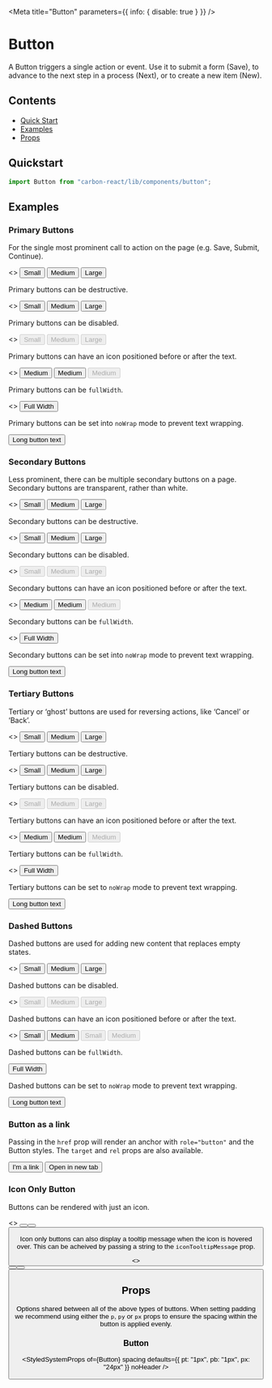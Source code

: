 
<Meta title="Button" parameters={{ info: { disable: true } }} />

# Button

A Button triggers a single action or event.
Use it to submit a form (Save), to advance to the next step in a process (Next), or to create a new item (New).

## Contents

- [Quick Start](#quick-start)
- [Examples](#examples)
- [Props](#props)

## Quickstart

```javascript
import Button from "carbon-react/lib/components/button";
```

## Examples

### Primary Buttons

For the single most prominent call to action on the page (e.g. Save, Submit, Continue).

<Canvas>
  <Story name="primary">
    <>
      <Button mt={2} buttonType="primary" size="small">
        Small
      </Button>
      <Button mt={2} buttonType="primary" ml={2}>
        Medium
      </Button>
      <Button mt={2} buttonType="primary" size="large" ml={2}>
        Large
      </Button>
    </>
  </Story>
</Canvas>

Primary buttons can be destructive.

<Canvas>
  <Story name="primary/destructive">
    <>
      <Button mt={2} buttonType="primary" destructive size="small">
        Small
      </Button>
      <Button mt={2} buttonType="primary" destructive ml={2}>
        Medium
      </Button>
      <Button mt={2} buttonType="primary" destructive size="large" ml={2}>
        Large
      </Button>
    </>
  </Story>
</Canvas>

Primary buttons can be disabled.

<Canvas>
  <Story name="primary/disabled">
    <>
      <Button mt={2} buttonType="primary" disabled size="small">
        Small
      </Button>
      <Button mt={2} buttonType="primary" disabled ml={2}>
        Medium
      </Button>
      <Button mt={2} buttonType="primary" disabled size="large" ml={2}>
        Large
      </Button>
    </>
  </Story>
</Canvas>

Primary buttons can have an icon positioned before or after the text.

<Canvas>
  <Story name="primary/icon">
    <>
      <Button mt={2} buttonType="primary" iconType="print">
        Medium
      </Button>
      <Button
        mt={2}
        buttonType="primary"
        destructive
        iconType="delete"
        iconPosition="after"
        ml={2}
      >
        Medium
      </Button>
      <Button
        mt={2}
        buttonType="primary"
        disabled
        iconType="print"
        iconPosition="after"
        ml={2}
      >
        Medium
      </Button>
    </>
  </Story>
</Canvas>

Primary buttons can be `fullWidth`.

<Canvas>
  <Story name="primary/full-width">
    <>
      <Button mt={2} buttonType="primary" fullWidth>
        Full Width
      </Button>
    </>
  </Story>
</Canvas>

Primary buttons can be set into `noWrap` mode to prevent text wrapping.

<Canvas>
  <Story name="primary/noWrap">
    <Button mt={2} buttonType="primary" noWrap>
      Long button text
    </Button>
  </Story>
</Canvas>

### Secondary Buttons

Less prominent, there can be multiple secondary buttons on a page.
Secondary buttons are transparent, rather than white.

<Canvas>
  <Story name="secondary">
    <>
      <Button mt={2} size="small">
        Small
      </Button>
      <Button mt={2} ml={2}>
        Medium
      </Button>
      <Button mt={2} size="large" ml={2}>
        Large
      </Button>
    </>
  </Story>
</Canvas>

Secondary buttons can be destructive.

<Canvas>
  <Story name="secondary/destructive">
    <>
      <Button mt={2} destructive size="small">
        Small
      </Button>
      <Button mt={2} destructive ml={2}>
        Medium
      </Button>
      <Button mt={2} destructive size="large" ml={2}>
        Large
      </Button>
    </>
  </Story>
</Canvas>

Secondary buttons can be disabled.

<Canvas>
  <Story name="secondary/disabled">
    <>
      <Button mt={2} size="small" disabled>
        Small
      </Button>
      <Button mt={2} disabled ml={2}>
        Medium
      </Button>
      <Button mt={2} size="large" disabled ml={2}>
        Large
      </Button>
    </>
  </Story>
</Canvas>

Secondary buttons can have an icon positioned before or after the text.

<Canvas>
  <Story name="secondary/icon">
    <>
      <Button mt={2} iconType="print">
        Medium
      </Button>
      <Button mt={2} destructive iconType="delete" iconPosition="after" ml={2}>
        Medium
      </Button>
      <Button mt={2} disabled iconType="print" iconPosition="after" ml={2}>
        Medium
      </Button>
    </>
  </Story>
</Canvas>

Secondary buttons can be `fullWidth`.

<Canvas>
  <Story name="secondary/full-width">
    <>
      <Button mt={2} buttonType="secondary" fullWidth>
        Full Width
      </Button>
    </>
  </Story>
</Canvas>

Secondary buttons can be set into `noWrap` mode to prevent text wrapping.

<Canvas>
  <Story name="secondary/noWrap" parameters={{ chromatic: { disable: true } }}>
    <Button mt={2} buttonType="secondary" noWrap>
      Long button text
    </Button>
  </Story>
</Canvas>

### Tertiary Buttons

Tertiary or ‘ghost’ buttons are used for reversing actions, like ‘Cancel’ or ‘Back’.

<Canvas>
  <Story name="tertiary">
    <>
      <Button mt={2} buttonType="tertiary" size="small">
        Small
      </Button>
      <Button mt={2} buttonType="tertiary" ml={2}>
        Medium
      </Button>
      <Button mt={2} buttonType="tertiary" size="large" ml={2}>
        Large
      </Button>
    </>
  </Story>
</Canvas>

Tertiary buttons can be destructive.

<Canvas>
  <Story name="tertiary/destructive">
    <>
      <Button mt={2} buttonType="tertiary" destructive size="small">
        Small
      </Button>
      <Button mt={2} buttonType="tertiary" destructive ml={2}>
        Medium
      </Button>
      <Button mt={2} buttonType="tertiary" destructive size="large" ml={2}>
        Large
      </Button>
    </>
  </Story>
</Canvas>

Tertiary buttons can be disabled.

<Canvas>
  <Story name="tertiary/disabled">
    <>
      <Button mt={2} buttonType="tertiary" disabled size="small">
        Small
      </Button>
      <Button mt={2} buttonType="tertiary" disabled ml={2}>
        Medium
      </Button>
      <Button mt={2} buttonType="tertiary" disabled size="large" ml={2}>
        Large
      </Button>
    </>
  </Story>
</Canvas>

Tertiary buttons can have an icon positioned before or after the text.

<Canvas>
  <Story name="tertiary/icon">
    <>
      <Button mt={2} buttonType="tertiary" iconType="print">
        Medium
      </Button>
      <Button
        mt={2}
        buttonType="tertiary"
        destructive
        iconType="delete"
        iconPosition="after"
        ml={2}
      >
        Medium
      </Button>
      <Button
        mt={2}
        buttonType="tertiary"
        disabled
        iconType="print"
        iconPosition="after"
        ml={2}
      >
        Medium
      </Button>
    </>
  </Story>
</Canvas>

Tertiary buttons can be `fullWidth`.

<Canvas>
  <Story name="tertiary/full-width">
    <>
      <Button mt={2} buttonType="tertiary" fullWidth>
        Full Width
      </Button>
    </>
  </Story>
</Canvas>

Tertiary buttons can be set to `noWrap` mode to prevent text wrapping.

<Canvas>
  <Story name="tertiary/noWrap" parameters={{ chromatic: { disable: true } }}>
    <Button mt={2} buttonType="tertiary" noWrap>
      Long button text
    </Button>
  </Story>
</Canvas>

### Dashed Buttons

Dashed buttons are used for adding new content that replaces empty states.

<Canvas>
  <Story name="dashed">
    <>
      <Button mt={2} buttonType="dashed" size="small">
        Small
      </Button>
      <Button mt={2} buttonType="dashed" ml={2}>
        Medium
      </Button>
      <Button mt={2} buttonType="dashed" size="large" ml={2}>
        Large
      </Button>
    </>
  </Story>
</Canvas>

Dashed buttons can be disabled.

<Canvas>
  <Story name="dashed/disabled">
    <>
      <Button mt={2} buttonType="dashed" disabled size="small">
        Small
      </Button>
      <Button mt={2} buttonType="dashed" disabled ml={2}>
        Medium
      </Button>
      <Button mt={2} buttonType="dashed" disabled size="large" ml={2}>
        Large
      </Button>
    </>
  </Story>
</Canvas>

Dashed buttons can have an icon positioned before or after the text.

<Canvas>
  <Story name="dashed/icon">
    <>
      <Button mt={2} buttonType="dashed" iconType="add" size="small">
        Small
      </Button>
      <Button
        mt={2}
        buttonType="dashed"
        iconType="add"
        iconPosition="after"
        ml={2}
      >
        Medium
      </Button>
      <Button
        mt={2}
        buttonType="dashed"
        disabled
        iconType="add"
        size="small"
        ml={2}
      >
        Small
      </Button>
      <Button
        mt={2}
        buttonType="dashed"
        disabled
        iconType="add"
        iconPosition="after"
        ml={2}
      >
        Medium
      </Button>
    </>
  </Story>
</Canvas>

Dashed buttons can be `fullWidth`.

<Canvas>
  <Story name="dashed/full-width">
    <Button mt={2} buttonType="dashed" fullWidth>
      Full Width
    </Button>
  </Story>
</Canvas>

Dashed buttons can be set to `noWrap` mode to prevent text wrapping.

<Canvas>
  <Story name="dashed/noWrap" parameters={{ chromatic: { disable: true } }}>
    <Button mt={2} buttonType="dashed" noWrap>
      Long button text
    </Button>
  </Story>
</Canvas>

### Button as a link

Passing in the `href` prop will render an anchor with `role="button"` and the Button styles. The `target` and `rel` props are also available.

<Canvas>
  <Story name="as a link">
    <Button mt={2} buttonType="primary" href="/">
      I'm a link
    </Button>
    <Button
      mt={2}
      buttonType="primary"
      href="/"
      target="_blank"
      rel="noopener noreferrer"
      ml={4}
    >
      Open in new tab
    </Button>
  </Story>
</Canvas>

### Icon Only Button

Buttons can be rendered with just an icon.

<Canvas>
  <Story name="icon only button">
    <>
      <Button
        mt={2}
        buttonType="primary"
        size="small"
        iconType="bin"
        aria-label="Delete"
      />
      <Button mt={2} destructive ml={2} iconType="bin" aria-label="Delete" />
      <Button
        mt={2}
        buttonType="dashed"
        size="large"
        ml={2}
        iconType="bin"
        aria-label="Delete"
      />
    </>
  </Story>
</Canvas>

Icon only buttons can also display a tooltip message when the icon is hovered over. This can be acheived by passing a string to the `iconTooltipMessage` prop.

<Canvas>
  <Story
    name="icon only button with tooltip"
    parameters={{ chromatic: { disable: true } }}
  >
    <>
      <Button
        mt={2}
        buttonType="primary"
        size="small"
        iconType="bin"
        iconTooltipMessage="This is a tooltip"
        aria-label="Delete"
      />
      <Button
        destructive
        ml={2}
        iconType="bin"
        iconTooltipMessage="This is a tooltip"
        aria-label="Delete"
      />
      <Button
        mt={2}
        buttonType="dashed"
        size="large"
        ml={2}
        iconType="bin"
        iconTooltipMessage="This is a tooltip"
        aria-label="Delete"
      />
    </>
  </Story>
</Canvas>

## Props

Options shared between all of the above types of buttons. When setting padding we recommend using either the `p`, `py`
or `px` props to ensure the spacing within the button is applied evenly.

### Button

<StyledSystemProps
  of={Button}
  spacing
  defaults={{ pt: "1px", pb: "1px", px: "24px" }}
  noHeader
/>
